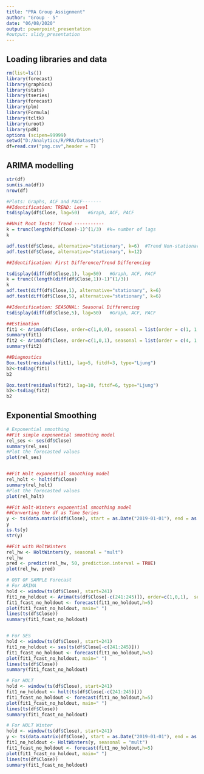 ```yaml
---
title: "PRA Group Assignment"
author: "Group - 5"
date: "06/08/2020"
output: powerpoint_presentation
#output: slidy_presentation
---
```



## Loading libraries and data
```r
rm(list=ls())
library(forecast)
library(graphics)
library(stats)
library(tseries)
library(forecast)
library(plm)
library(Formula)
library(tcltk)
library(uroot)
library(pdR)
options (scipen=99999)
setwd("D:/Analytics/R/PRA/Datasets")
df=read.csv("png.csv",header = T)
```

## ARIMA modelling
```r
str(df)
sum(is.na(df))
nrow(df)

#Plots: Graphs, ACF and PACF-------
##Identification: TREND: Level
tsdisplay(df$Close, lag=50)   #Graph, ACF, PACF

##Unit Root Tests: Trend -----------
k = trunc(length(df$Close)-1)^(1/3)  #k= number of lags
k

adf.test(df$Close, alternative="stationary", k=6)  #Trend Non-stationarity
adf.test(df$Close, alternative="stationary", k=12)

##Identification: First Difference/Trend Differencing

tsdisplay(diff(df$Close,1), lag=50)   #Graph, ACF, PACF
k = trunc((length(diff(df$Close,1))-1)^(1/3))
k
adf.test(diff(df$Close,1), alternative="stationary", k=6)  
adf.test(diff(df$Close,5), alternative="stationary", k=6)  

##Identification: SEASONAL: Seasonal Differencing
tsdisplay(diff(df$Close,5), lag=50)   #Graph, ACF, PACF

##Estimation
fit1 <- Arima(df$Close, order=c(1,0,0), seasonal = list(order = c(1, 1, 1), period=5))
summary(fit1)
fit2 <- Arima(df$Close, order=c(1,0,1), seasonal = list(order = c(4, 1, 0), period=5))
summary(fit2)

##Diagnostics
Box.test(residuals(fit1), lag=5, fitdf=3, type="Ljung")
b2<-tsdiag(fit1)
b2

Box.test(residuals(fit2), lag=10, fitdf=6, type="Ljung")
b2<-tsdiag(fit2)
b2
```

## Exponential Smoothing
```r
# Exponential smoothing
##Fit simple exponential smoothing model 
rel_ses <- ses(df$Close)
summary(rel_ses)
#Plot the forecasted values
plot(rel_ses)


##Fit Holt exponential smoothing model 
rel_holt <- holt(df$Close)
summary(rel_holt)
#Plot the forecasted values
plot(rel_holt)

##Fit Holt-Winters exponential smoothing model 
##Converting the df as Time Series
y <- ts(data.matrix(df$Close), start = as.Date("2019-01-01"), end = as.Date ("2019-12-31"), frequency=5)
y
is.ts(y)
str(y)

##Fit with HoltWinters
rel_hw <- HoltWinters(y, seasonal = "mult")
rel_hw
pred <- predict(rel_hw, 50, prediction.interval = TRUE)
plot(rel_hw, pred)
```
```r

# OUT OF SAMPLE Forecast
# For ARIMA
hold <- window(ts(df$Close), start=241)
fit1_no_holdout <- Arima(ts(df$Close[-c(241:245)]), order=c(1,0,1),  seasonal = list(order = c(4, 1, 0), period = 5))
fit1_fcast_no_holdout <- forecast(fit1_no_holdout,h=5)
plot(fit1_fcast_no_holdout, main=" ")
lines(ts(df$Close))
summary(fit1_fcast_no_holdout)


# For SES
hold <- window(ts(df$Close), start=241)
fit1_no_holdout <- ses(ts(df$Close[-c(241:245)]))
fit1_fcast_no_holdout <- forecast(fit1_no_holdout,h=5)
plot(fit1_fcast_no_holdout, main=" ")
lines(ts(df$Close))
summary(fit1_fcast_no_holdout)

# For HOLT
hold <- window(ts(df$Close), start=241)
fit1_no_holdout <- holt(ts(df$Close[-c(241:245)]))
fit1_fcast_no_holdout <- forecast(fit1_no_holdout,h=5)
plot(fit1_fcast_no_holdout, main=" ")
lines(ts(df$Close))
summary(fit1_fcast_no_holdout)

# For HOLT Winter
hold <- window(ts(df$Close), start=241)
y <- ts(data.matrix(df$Close), start = as.Date("2019-01-01"), end = as.Date ("2019-12-26"), frequency=5)
fit1_no_holdout <- HoltWinters(y, seasonal = "mult")
fit1_fcast_no_holdout <- forecast(fit1_no_holdout,h=5)
plot(fit1_fcast_no_holdout, main=" ")
lines(ts(df$Close))
summary(fit1_fcast_no_holdout)

```
